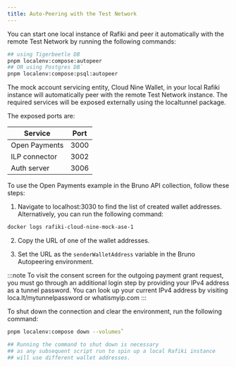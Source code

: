 ```yaml
---
title: Auto-Peering with the Test Network
---
```



You can start one local instance of Rafiki and peer it automatically with the remote <LinkOut href='rafiki.money'>Test Network</LinkOut> by running the following commands:

```sh
## using Tigerbeetle DB
pnpm localenv:compose:autopeer
## OR using Postgres DB`
pnpm localenv:compose:psql:autopeer
```

The mock account servicing entity, Cloud Nine Wallet, in your local Rafiki instance will automatically peer with the remote <LinkOut href='https://rafiki.money/'>Test Network</LinkOut> instance. The required services will be exposed externally using the <LinkOut href='https://www.npmjs.com/package/localtunnel'>localtunnel package</LinkOut>.

The exposed ports are:

| Service       | Port |
| ------------- | ---- |
| Open Payments | 3000 |
| ILP connector | 3002 |
| Auth server   | 3006 |

To use the Open Payments example in the <LinkOut href='https://rafiki.dev/playground/overview/#bruno--open-payments-apis'>Bruno API collection</LinkOut>, follow these steps:

1. Navigate to <LinkOut href='http://localhost:3030'>localhost:3030</LinkOut> to find the list of created wallet addresses. Alternatively, you can run the following command:

```sh
docker logs rafiki-cloud-nine-mock-ase-1
```

2. Copy the URL of one of the wallet addresses.

3. Set the URL as the `senderWalletAddress` variable in the Bruno Autopeering environment.

:::note
To visit the consent screen for the outgoing payment grant request, you must go through an additional login step by providing your IPv4 address as a tunnel password. You can look up your current IPv4 address by visiting <LinkOut href='https://loca.lt/mytunnelpassword'>
loca.lt/mytunnelpassword</LinkOut> or <LinkOut href='https://www.whatismyip.com/'>whatismyip.com</LinkOut>
:::

To shut down the connection and clear the environment, run the following command:

```sh
pnpm localenv:compose down --volumes`

## Running the command to shut down is necessary
## as any subsequent script run to spin up a local Rafiki instance
## will use different wallet addresses.
```
